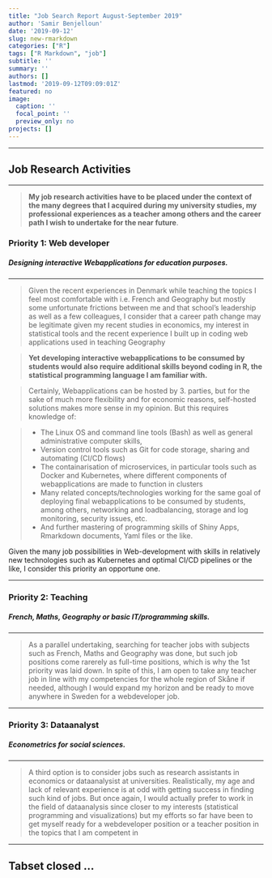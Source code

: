 ```yaml
---
title: "Job Search Report August-September 2019"
author: 'Samir Benjelloun'
date: '2019-09-12'
slug: new-rmarkdown
categories: ["R"]
tags: ["R Markdown", "job"]
subtitle: ''
summary: ''
authors: []
lastmod: '2019-09-12T09:09:01Z'
featured: no
image:
  caption: ''
  focal_point: ''
  preview_only: no
projects: []
---
```


-----

## Job Research Activities {.tabset .tabset-fade}

-----



> **My job research activities have to be placed under the context of the many degrees that I acquired during my university studies, my professional experiences as a teacher among others and the career path I wish to undertake for the near future**. 




### **Priority 1: Web developer**

##### **Designing interactive Webapplications for education purposes.**

----


> Given the recent experiences in Denmark while teaching the topics I feel most comfortable with i.e. French and Geography but mostly some unfortunate frictions between me and that school's leadership as well as a few colleagues, I consider that a career path change may be legitimate given my recent studies in economics, my interest in statistical tools and the recent experience I built up in coding web applications used in teaching Geography    



> **Yet developing interactive webapplications to be consumed by students would also require additional skills beyond coding in R, the statistical programming language I am familiar with.**


> Certainly, Webapplications can be hosted by 3. parties, but for the sake of much more flexibility and for economic reasons, self-hosted solutions makes more sense in my opinion. But this requires knowledge of:



> - The Linux OS and command line tools (Bash) as well as general administrative computer skills,
> - Version control tools such as Git for code storage, sharing and automating (CI/CD flows)
> - The containarisation of microservices, in particular tools such as Docker and Kubernetes, where different components of webapplications are made to function in clusters
> - Many related concepts/technologies working for the same goal of deploying final webapplications to be consumed by students, among others, networking and loadbalancing, storage and log monitoring, security issues, etc.
> - And further mastering of programming skills of Shiny Apps, Rmarkdown documents, Yaml files or the like. 



Given the many job possibilities in Web-development with skills in relatively new technologies such as Kubernetes and optimal CI/CD pipelines or the like, I consider this priority an opportune one. 


-----


### **Priority 2: Teaching** 

##### **French, Maths, Geography or basic IT/programming skills.**


-----


> As a parallel undertaking, searching for teacher jobs with subjects such as French, Maths and Geography was done, but such job positions come rarerely as full-time positions, which is why the 1st priority was laid down. In spite of this, I am open to take any teacher job in line with my competencies for the whole region of Skåne if needed, although I would expand my horizon and be ready to move anywhere in Sweden for a webdeveloper job. 


-----


### **Priority 3: Dataanalyst**

##### **Econometrics for social sciences.**


-----


> A third option is to consider jobs such as research assistants in economics or dataanalysist at universities. Realistically, my age and lack of relevant experience is at odd with getting success in finding such kind of jobs. But once again, I would actually prefer to work in the field of dataanalysis since closer to my interests (statistical programming and visualizations) but my efforts so far have been to get myself ready for a webdeveloper position or a teacher position in the topics that I am competent in 

 

-----


## Tabset closed ...